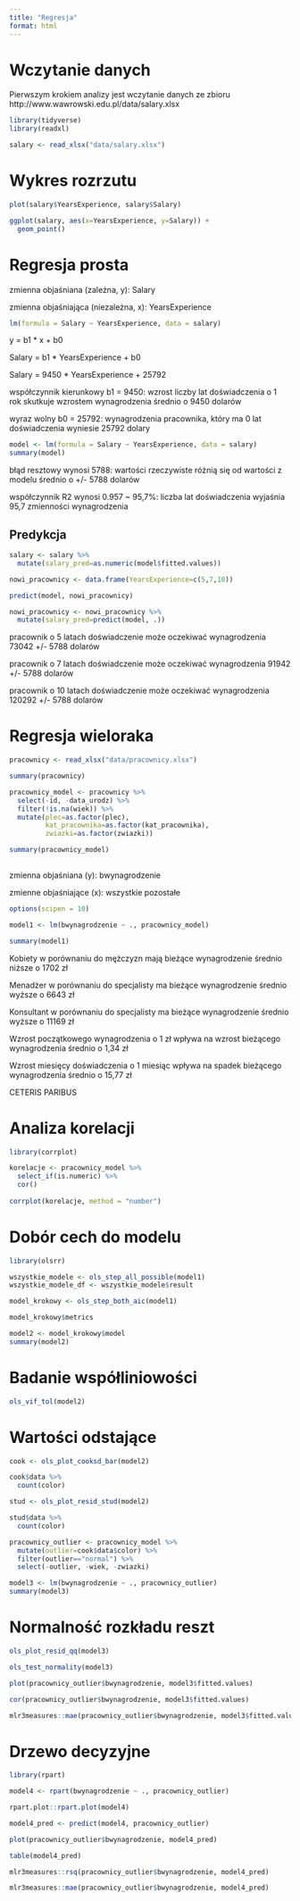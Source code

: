 ```yaml
---
title: "Regresja"
format: html
---
```


# Wczytanie danych

Pierwszym krokiem analizy jest wczytanie danych ze zbioru http://www.wawrowski.edu.pl/data/salary.xlsx

```r
library(tidyverse)
library(readxl)

salary <- read_xlsx("data/salary.xlsx")
```

# Wykres rozrzutu

```r
plot(salary$YearsExperience, salary$Salary)
```

```r
ggplot(salary, aes(x=YearsExperience, y=Salary)) +
  geom_point()
```

# Regresja prosta

zmienna objaśniana (zależna, y): Salary

zmienna objaśniająca (niezależna, x): YearsExperience

```r
lm(formula = Salary ~ YearsExperience, data = salary)
```

y = b1 * x + b0

Salary = b1 * YearsExperience + b0

Salary = 9450 * YearsExperience + 25792

współczynnik kierunkowy b1 = 9450: wzrost liczby lat doświadczenia o 1 rok skutkuje wzrostem wynagrodzenia średnio o 9450 dolarów

wyraz wolny b0 = 25792: wynagrodzenia pracownika, który ma 0 lat doświadczenia wyniesie 25792 dolary

```r
model <- lm(formula = Salary ~ YearsExperience, data = salary)
summary(model)
```

błąd resztowy wynosi 5788: wartości rzeczywiste różnią się od wartości z modelu średnio o +/- 5788 dolarów

współczynnik R2 wynosi 0.957 ~ 95,7%: liczba lat doświadczenia wyjaśnia 95,7 zmienności wynagrodzenia

## Predykcja

```r
salary <- salary %>% 
  mutate(salary_pred=as.numeric(model$fitted.values))
```


```r
nowi_pracownicy <- data.frame(YearsExperience=c(5,7,10))

predict(model, nowi_pracownicy)

nowi_pracownicy <- nowi_pracownicy %>% 
  mutate(salary_pred=predict(model, .))
```

pracownik o 5 latach doświadczenie może oczekiwać wynagrodzenia 73042 +/- 5788 dolarów

pracownik o 7 latach doświadczenie może oczekiwać wynagrodzenia 91942 +/- 5788 dolarów

pracownik o 10 latach doświadczenie może oczekiwać wynagrodzenia 120292 +/- 5788 dolarów

# Regresja wieloraka

```r
pracownicy <- read_xlsx("data/pracownicy.xlsx")

summary(pracownicy)
```

```r
pracownicy_model <- pracownicy %>% 
  select(-id, -data_urodz) %>% 
  filter(!is.na(wiek)) %>% 
  mutate(plec=as.factor(plec),
         kat_pracownika=as.factor(kat_pracownika),
         zwiazki=as.factor(zwiazki))

summary(pracownicy_model)
  
```

zmienna objaśniana (y): bwynagrodzenie

zmienne objaśniające (x): wszystkie pozostałe

```r
options(scipen = 10)

model1 <- lm(bwynagrodzenie ~ ., pracownicy_model)

summary(model1)
```

Kobiety w porównaniu do mężczyzn mają bieżące wynagrodzenie średnio niższe o 1702 zł

Menadżer w porównaniu do specjalisty ma bieżące wynagrodzenie średnio wyższe o 6643 zł

Konsultant w porównaniu do specjalisty ma bieżące wynagrodzenie średnio wyższe o 11169 zł

Wzrost początkowego wynagrodzenia o 1 zł wpływa na wzrost bieżącego wynagrodzenia średnio o 1,34 zł

Wzrost miesięcy doświadczenia o 1 miesiąc wpływa na spadek bieżącego wynagrodzenia średnio o 15,77 zł

CETERIS PARIBUS

# Analiza korelacji

```r
library(corrplot)

korelacje <- pracownicy_model %>% 
  select_if(is.numeric) %>% 
  cor()
  
corrplot(korelacje, method = "number")  
```

# Dobór cech do modelu

```r
library(olsrr)

wszystkie_modele <- ols_step_all_possible(model1)
wszystkie_modele_df <- wszystkie_modele$result

model_krokowy <- ols_step_both_aic(model1)

model_krokowy$metrics
```

```r
model2 <- model_krokowy$model
summary(model2)
```

# Badanie współliniowości

```r
ols_vif_tol(model2)
```

# Wartości odstające

```r
cook <- ols_plot_cooksd_bar(model2)
```

```r
cook$data %>% 
  count(color)
```

```r
stud <- ols_plot_resid_stud(model2)
```

```r
stud$data %>% 
  count(color)
```

```r
pracownicy_outlier <- pracownicy_model %>% 
  mutate(outlier=cook$data$color) %>% 
  filter(outlier=="normal") %>% 
  select(-outlier, -wiek, -zwiazki)

model3 <- lm(bwynagrodzenie ~ ., pracownicy_outlier)
summary(model3)
```

# Normalność rozkładu reszt

```r
ols_plot_resid_qq(model3)
```

```r
ols_test_normality(model3)
```

```r
plot(pracownicy_outlier$bwynagrodzenie, model3$fitted.values)
```

```r
cor(pracownicy_outlier$bwynagrodzenie, model3$fitted.values)
```

```r
mlr3measures::mae(pracownicy_outlier$bwynagrodzenie, model3$fitted.values)
```

# Drzewo decyzyjne

```r
library(rpart)

model4 <- rpart(bwynagrodzenie ~ ., pracownicy_outlier)

rpart.plot::rpart.plot(model4)
```

```r
model4_pred <- predict(model4, pracownicy_outlier)

plot(pracownicy_outlier$bwynagrodzenie, model4_pred)
```

```r
table(model4_pred)
```

```r
mlr3measures::rsq(pracownicy_outlier$bwynagrodzenie, model4_pred)
```

```r
mlr3measures::mae(pracownicy_outlier$bwynagrodzenie, model4_pred)
```


